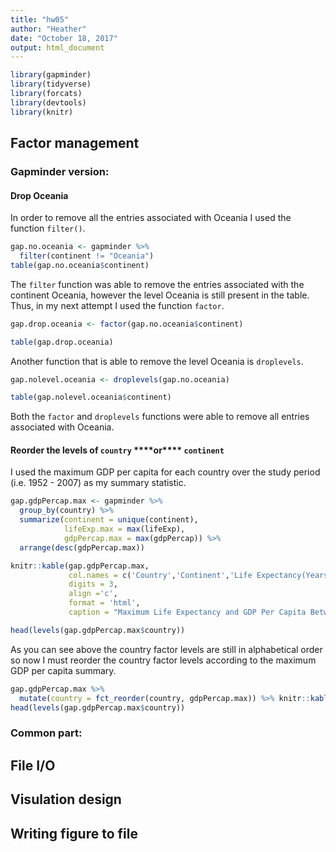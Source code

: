 ```yaml
---
title: "hw05"
author: "Heather"
date: "October 18, 2017"
output: html_document
---
```


```r
library(gapminder)
library(tidyverse)
library(forcats)
library(devtools)
library(knitr)
```

## Factor management
### Gapminder version:
#### Drop Oceania
In order to remove all the entries associated with Oceania I used the function `filter()`.
```r
gap.no.oceania <- gapminder %>%
  filter(continent != "Oceania")
table(gap.no.oceania$continent)
```
The `filter` function was able to remove the entries associated with the continent Oceania, however the level Oceania is still present in the table. Thus, in my next attempt I used the function `factor`.
```r
gap.drop.oceania <- factor(gap.no.oceania$continent)

table(gap.drop.oceania)
```

Another function that is able to remove the level Oceania is `droplevels`.
```r
gap.nolevel.oceania <- droplevels(gap.no.oceania)

table(gap.nolevel.oceania$continent)
```
Both the `factor` and `droplevels` functions were able to remove all entries associated with Oceania.

#### Reorder the levels of `country` ****or**** `continent`

I used the maximum GDP per capita for each country over the study period (i.e. 1952 - 2007) as my summary statistic. 
```r
gap.gdpPercap.max <- gapminder %>%
  group_by(country) %>%
  summarize(continent = unique(continent),
            lifeExp.max = max(lifeExp),
            gdpPercap.max = max(gdpPercap)) %>%
  arrange(desc(gdpPercap.max))

knitr::kable(gap.gdpPercap.max,
             col.names = c('Country','Continent','Life Expectancy(Years)','GDP Per Capita'), 
             digits = 3, 
             align ='c', 
             format = 'html',
             caption = "Maximum Life Expectancy and GDP Per Capita Between 1952 and 2007")

head(levels(gap.gdpPercap.max$country))
```
As you can see above the country factor levels are still in alphabetical order so now I must reorder the country factor levels according to the maximum GDP per capita summary.
```r
gap.gdpPercap.max %>%
  mutate(country = fct_reorder(country, gdpPercap.max)) %>% knitr::kable(align='c', format = 'html')
head(levels(gap.gdpPercap.max$country))

```


### Common part:

## File I/O

## Visulation design

## Writing figure to file